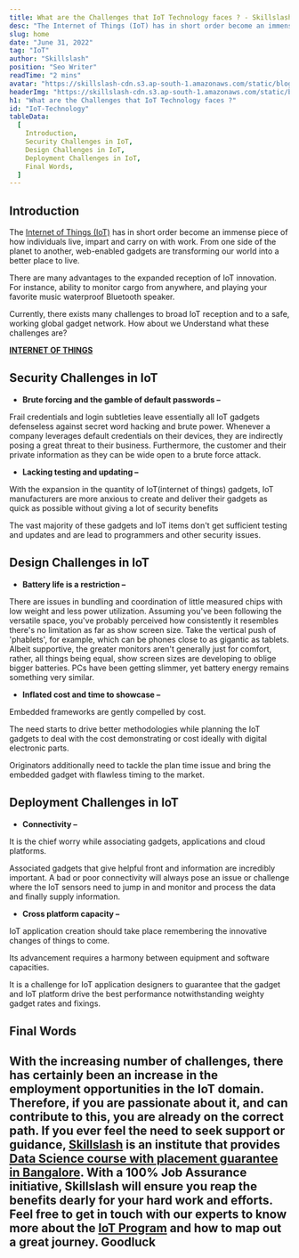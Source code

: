 ```yaml
---
title: What are the Challenges that IoT Technology faces ? - Skillslash
desc: "The Internet of Things (IoT) has in short order become an immense piece of how individuals live, impart and carry on with work."
slug: home
date: "June 31, 2022"
tag: "IoT"
author: "Skillslash"
position: "Seo Writer"
readTime: "2 mins"
avatar: "https://skillslash-cdn.s3.ap-south-1.amazonaws.com/static/blog/avatar-02.webp"
headerImg: "https://skillslash-cdn.s3.ap-south-1.amazonaws.com/static/blog/blog_header1.webp"
h1: "What are the Challenges that IoT Technology faces ?"
id: "IoT-Technology"
tableData:
  [
    Introduction,
    Security Challenges in IoT,
    Design Challenges in IoT,
    Deployment Challenges in IoT,
    Final Words,
  ]
---
```


## Introduction

The [Internet of Things (IoT)](https://www.oracle.com/in/internet-of-things/what-is-iot/) has in short order become an immense piece of how individuals live, impart and carry on with work. From one side of the planet to another, web-enabled gadgets are transforming our world into a better place to live.

There are many advantages to the expanded reception of IoT innovation. For instance, ability to monitor cargo from anywhere, and playing your favorite music waterproof Bluetooth speaker.

Currently, there exists many challenges to broad IoT reception and to a safe, working global gadget network. How about we Understand what these challenges are?

[**INTERNET OF THINGS**](https://en.wikipedia.org/wiki/Internet_of_things)

##

## Security Challenges in IoT

- **Brute forcing and the gamble of default passwords –**

Frail credentials and login subtleties leave essentially all IoT gadgets defenseless against secret word hacking and brute power. Whenever a company leverages default credentials on their devices, they are indirectly posing a great threat to their business. Furthermore, the customer and their private information as they can be wide open to a brute force attack.

- **Lacking testing and updating –**

With the expansion in the quantity of IoT(internet of things) gadgets, IoT manufacturers are more anxious to create and deliver their gadgets as quick as possible without giving a lot of security benefits

The vast majority of these gadgets and IoT items don&#39;t get sufficient testing and updates and are lead to programmers and other security issues.

##

## Design Challenges in IoT

- **Battery life is a restriction –**

There are issues in bundling and coordination of little measured chips with low weight and less power utilization. Assuming you&#39;ve been following the versatile space, you&#39;ve probably perceived how consistently it resembles there&#39;s no limitation as far as show screen size. Take the vertical push of &#39;phablets&#39;, for example, which can be phones close to as gigantic as tablets. Albeit supportive, the greater monitors aren&#39;t generally just for comfort, rather, all things being equal, show screen sizes are developing to oblige bigger batteries. PCs have been getting slimmer, yet battery energy remains something very similar.

- **Inflated cost and time to showcase –**

Embedded frameworks are gently compelled by cost.

The need starts to drive better methodologies while planning the IoT gadgets to deal with the cost demonstrating or cost ideally with digital electronic parts.

Originators additionally need to tackle the plan time issue and bring the embedded gadget with flawless timing to the market.

##

## Deployment Challenges in IoT

- **Connectivity –**

It is the chief worry while associating gadgets, applications and cloud platforms.

Associated gadgets that give helpful front and information are incredibly important. A bad or poor connectivity will always pose an issue or challenge where the IoT sensors need to jump in and monitor and process the data and finally supply information.

- **Cross platform capacity –**

IoT application creation should take place remembering the innovative changes of things to come.

Its advancement requires a harmony between equipment and software capacities.

It is a challenge for IoT application designers to guarantee that the gadget and IoT platform drive the best performance notwithstanding weighty gadget rates and fixings.

##

## **Final Words**

## With the increasing number of challenges, there has certainly been an increase in the employment opportunities in the IoT domain. Therefore, if you are passionate about it, and can contribute to this, you are already on the correct path. If you ever feel the need to seek support or guidance, [**Skillslash**](https://skillslash.com/) is an institute that provides [**Data Science course with placement guarantee in Bangalore**](https://skillslash.com/data-science-course-in-bangalore/). With a 100% Job Assurance initiative, Skillslash will ensure you reap the benefits dearly for your hard work and efforts. Feel free to get in touch with our experts to know more about the [IoT Program](https://skillslash.com/cloud-computing-iot-course-with-certification/) and how to map out a great journey. Goodluck
